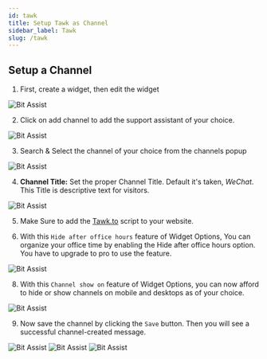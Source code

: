 ```yaml
---
id: tawk
title: Setup Tawk as Channel
sidebar_label: Tawk
slug: /tawk
---
```





<!-- ## Overview -->

## Setup a Channel

1.	First, create a widget, then edit the widget
  <Image src="channels/create-widget" alt="Bit Assist" w="1046" h="200"/>
 
2.	Click on add channel to add the support assistant of your choice.
  <Image src="channels/create-click-add-channel" alt="Bit Assist" w="1046" h="200"/>
 
3.	Search & Select the channel of your choice from the channels popup
  <Image src="channels/tawk/search-and-select" alt="Bit Assist" w="1046" h="200"/>
 

4.	**Channel Title:** Set the proper Channel Title. Default it's taken, *WeChat*. This Title is descriptive text for visitors.
  <Image src="channels/tawk/channel-title" alt="Bit Assist" w="1046" h="200"/>

5. Make Sure to add the [Tawk.to](https://www.tawk.to/) script to your website.

7.	With this `Hide after office hours` feature of Widget Options, You can organize your office time by enabling the Hide after office hours option. You have to upgrade to pro to use the feature.
  <Image src="channels/business-hours" alt="Bit Assist" w="1046" h="200"/>
 
8.	With this `Channel show on` feature of Widget Options, you can now afford to hide or show channels on mobile and desktops as of your choice.
  <Image src="channels/hide-and-show-channel" alt="Bit Assist" w="1046" h="200"/>

9.	Now save the channel by clicking the `Save` button. Then you will see a successful channel-created message.
  <Image src="channels/save" alt="Bit Assist" w="1046" h="200"/>
  <Image src="channels/tawk/successful-message" alt="Bit Assist" w="1046" h="200"/>
  <Image src="channels/tawk/window-show" alt="Bit Assist" w="1046" h="200"/>




<Feedback/>